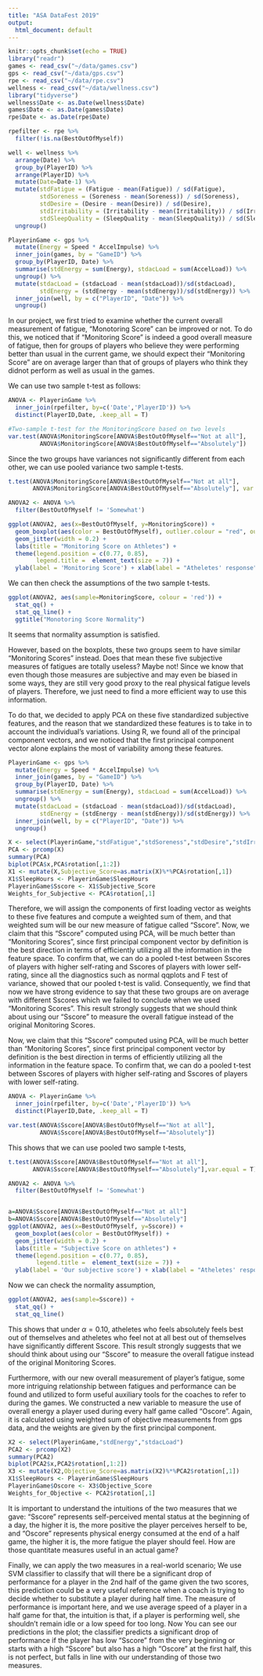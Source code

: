 ```yaml
---
title: "ASA DataFest 2019"
output:
  html_document: default
---
```


```r
knitr::opts_chunk$set(echo = TRUE)
library("readr")
games <- read_csv("~/data/games.csv")
gps <- read_csv("~/data/gps.csv")
rpe <- read_csv("~/data/rpe.csv")
wellness <- read_csv("~/data/wellness.csv")
library("tidyverse")
wellness$Date <- as.Date(wellness$Date)
games$Date <- as.Date(games$Date)
rpe$Date <- as.Date(rpe$Date)
```

```r
rpefilter <- rpe %>%
  filter(!is.na(BestOutOfMyself))

well <- wellness %>%
  arrange(Date) %>%
  group_by(PlayerID) %>%
  arrange(PlayerID) %>%
  mutate(Date=Date-1) %>%
  mutate(stdFatigue = (Fatigue - mean(Fatigue)) / sd(Fatigue), 
         stdSoreness = (Soreness - mean(Soreness)) / sd(Soreness),
         stdDesire = (Desire - mean(Desire)) / sd(Desire),
         stdIrritability = (Irritability - mean(Irritability)) / sd(Irritability),
         stdSleepQuality = (SleepQuality - mean(SleepQuality)) / sd(SleepQuality)) %>%
  ungroup()

PlayerinGame <- gps %>%
  mutate(Energy = Speed * AccelImpulse) %>%
  inner_join(games, by = "GameID") %>%
  group_by(PlayerID, Date) %>%
  summarise(stdEnergy = sum(Energy), stdacLoad = sum(AccelLoad)) %>%
  ungroup() %>%
  mutate(stdacLoad = (stdacLoad - mean(stdacLoad))/sd(stdacLoad),
         stdEnergy = (stdEnergy - mean(stdEnergy))/sd(stdEnergy)) %>%
  inner_join(well, by = c("PlayerID", "Date")) %>%
  ungroup()
```

In our project, we first tried to examine whether the current overall measurement of fatigue, "Monotoring Score" can be improved or not. To do this, we noticed that if "Monitoring Score" is indeed a good overall measure of fatigue, then for groups of players who believe they were performing better than usual in the current game, we should expect their "Monitoring Score" are on average larger than that of groups of players who think they didnot perform as well as usual in the games.  

We can use two sample t-test as follows:  

```r
ANOVA <- PlayerinGame %>%
  inner_join(rpefilter, by=c('Date','PlayerID')) %>%
  distinct(PlayerID,Date, .keep_all = T)

#Two-sample t-test for the MonitoringScore based on two levels
var.test(ANOVA$MonitoringScore[ANOVA$BestOutOfMyself=="Not at all"],
         ANOVA$MonitoringScore[ANOVA$BestOutOfMyself=="Absolutely"])
```

Since the two groups have variances not significantly different from each other, we can use pooled variance two sample t-tests.

```r
t.test(ANOVA$MonitoringScore[ANOVA$BestOutOfMyself=="Not at all"],
       ANOVA$MonitoringScore[ANOVA$BestOutOfMyself=="Absolutely"], var.equal = T)
```

```r
ANOVA2 <- ANOVA %>%
  filter(BestOutOfMyself != 'Somewhat')

ggplot(ANOVA2, aes(x=BestOutOfMyself, y=MonitoringScore)) + 
  geom_boxplot(aes(color = BestOutOfMyself), outlier.colour = "red", outlier.shape = 5) +
  geom_jitter(width = 0.2) +
  labs(title = "Monitoring Score on Athletes") +
  theme(legend.position = c(0.77, 0.85),
        legend.title =  element_text(size = 7)) +
  ylab(label = 'Monitoring Score') + xlab(label = "Atheletes' response")
```

We can then check the assumptions of the two sample t-tests.

```r
ggplot(ANOVA2, aes(sample=MonitoringScore, colour = 'red')) +
  stat_qq() +
  stat_qq_line() +
  ggtitle("Monotoring Score Normality")
```

It seems that normality assumption is satisfied.

However, based on the boxplots, these two groups seem to have similar "Monitoring Scores" instead. Does that mean these five subjective measures of fatigues are totally useless? Maybe not! Since we know that even though those measures are subjective and may even be biased in some ways, they are still very good proxy to the real physical fatigue levels of players. Therefore, we just need to find a more efficient way to use this information. 

To do that, we decided to apply PCA on these five standardized subjective features, and the reason that we standardized these features is to take in to account the individual's variations. Using R, we found all of the principal component vectors, and we noticed that the first principal component vector alone explains the most of variability among these features. 

```r
PlayerinGame <- gps %>%
  mutate(Energy = Speed * AccelImpulse) %>%
  inner_join(games, by = "GameID") %>%
  group_by(PlayerID, Date) %>%
  summarise(stdEnergy = sum(Energy), stdacLoad = sum(AccelLoad)) %>%
  ungroup() %>%
  mutate(stdacLoad = (stdacLoad - mean(stdacLoad))/sd(stdacLoad),
         stdEnergy = (stdEnergy - mean(stdEnergy))/sd(stdEnergy)) %>%
  inner_join(well, by = c("PlayerID", "Date")) %>%
  ungroup()
```

```r
X <- select(PlayerinGame,"stdFatigue","stdSoreness","stdDesire","stdIrritability","stdSleepQuality")
PCA <- prcomp(X)
summary(PCA)
biplot(PCA$x,PCA$rotation[,1:2])
X1 <- mutate(X,Subjective_Score=as.matrix(X)%*%PCA$rotation[,1])
X1$SleepHours <- PlayerinGame$SleepHours
PlayerinGame$Sscore <- X1$Subjective_Score
Weights_for_Subjective <- PCA$rotation[,1]
```

Therefore, we will assign the components of first loading vector as weights to these five features and compute a weighted sum of them, and that weighted sum will be our new measure of fatigue called "Sscore". Now, we claim that this "Sscore" computed using PCA, will be much better than "Monitoring Scores", since first principal component vector by definition is the best direction in terms of efficiently utilizing all the information in the feature space. To confirm that, we can do a pooled t-test between Sscores of players with higher self-rating and Sscores of players with lower self-rating, since all the diagnostics such as normal qqplots and F test of variance, showed that our pooled t-test is valid. Consequently, we find that now we have strong evidence to say that these two groups are on average with different Sscores which we failed to conclude when we used "Monitoring Scores". This result strongly suggests that we should think about using our "Sscore" to measure the overall fatigue instead of the original Monitoring Scores. 

Now, we claim that this “Sscore” computed using PCA, will be much better than “Monitoring Scores”, since first principal component vector by definition is the best direction in terms of efficiently utilizing all the information in the feature space. To confirm that, we can do a pooled t-test between Sscores of players with higher self-rating and Sscores of players with lower self-rating.

```r
ANOVA <- PlayerinGame %>%
  inner_join(rpefilter, by=c('Date','PlayerID')) %>%
  distinct(PlayerID,Date, .keep_all = T)
```

```r
var.test(ANOVA$Sscore[ANOVA$BestOutOfMyself=="Not at all"],
         ANOVA$Sscore[ANOVA$BestOutOfMyself=="Absolutely"])
```

This shows that we can use pooled two sample t-tests,

```r
t.test(ANOVA$Sscore[ANOVA$BestOutOfMyself=="Not at all"],
       ANOVA$Sscore[ANOVA$BestOutOfMyself=="Absolutely"],var.equal = T)
```

```r
ANOVA2 <- ANOVA %>%
  filter(BestOutOfMyself != 'Somewhat')


a=ANOVA$Sscore[ANOVA$BestOutOfMyself=="Not at all"]
b=ANOVA$Sscore[ANOVA$BestOutOfMyself=="Absolutely"]
ggplot(ANOVA2, aes(x=BestOutOfMyself, y=Sscore)) + 
  geom_boxplot(aes(color = BestOutOfMyself)) + 
  geom_jitter(width = 0.2) +
  labs(title = "Subjective Score on athletes") +
  theme(legend.position = c(0.77, 0.85),
        legend.title =  element_text(size = 7)) +
  ylab(label = 'Our subjective score') + xlab(label = "Atheletes' response")
```

Now we can check the normality assumption,

```r
ggplot(ANOVA2, aes(sample=Sscore)) +
  stat_qq() +
  stat_qq_line()
```

This shows that under $\alpha = 0.10$, atheletes who feels absolutely feels best out of themselves and atheletes who feel not at all best out of themselves have significantly different Sscore. This result strongly suggests that we should think about using our “Sscore” to measure the overall fatigue instead of the original Monitoring Scores.  

Furthermore, with our new overall measurement of player’s fatigue, some more intriguing relationship between fatigues and performance can be found and utilized to form useful auxiliary tools for the coaches to refer to during the games. We constructed a new variable to measure the use of overall energy a player used during every half game called “Oscore”. Again, it is calculated using weighted sum of objective measurements from gps data, and the weights are given by the first principal component.  

```r
X2 <- select(PlayerinGame,"stdEnergy","stdacLoad")
PCA2 <- prcomp(X2)
summary(PCA2)
biplot(PCA2$x,PCA2$rotation[,1:2])
X3 <- mutate(X2,Objective_Score=as.matrix(X2)%*%PCA2$rotation[,1])
X1$SleepHours <- PlayerinGame$SleepHours
PlayerinGame$Oscore <- X3$Objective_Score
Weights_for_Objective <- PCA2$rotation[,1]
```

It is important to understand the intuitions of the two measures that we gave: “Sscore” represents self-perceived mental status at the beginning of a day, the higher it is, the more positive the player perceives herself to be, and “Oscore” represents physical energy consumed at the end of a half game, the higher it is, the more fatigue the player should feel. How are those quantitate measures useful in an actual game? 

Finally, we can apply the two measures in a real-world scenario; We use SVM classifier to classify that will there be a significant drop of performance for a player in the 2nd half of the game given the two scores, this prediction could be a very useful reference when a coach is trying to decide whether to substitute a player during half time. The measure of performance is important here, and we use average speed of a player in a half game for that, the intuition is that, if a player is performing well, she shouldn’t remain idle or a low speed for too long. Now You can see our predictions in the plot; the classifier predicts a significant drop of performance if the player has low “Sscore” from the very beginning or starts with a high “Sscore” but also has a high “Oscore” at the first half, this is not perfect, but falls in line with our understanding of those two measures. 